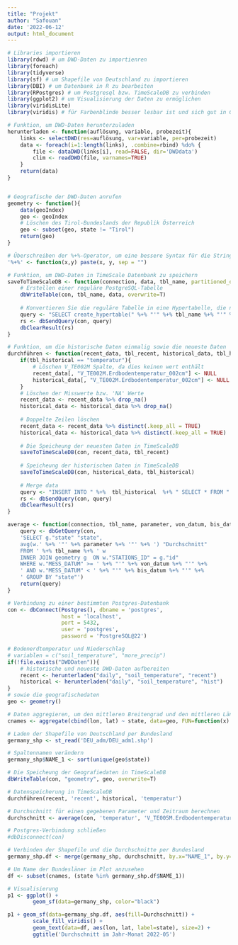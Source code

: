 ```yaml
---
title: "Projekt"
author: "Safouan"
date: '2022-06-12'
output: html_document
---
```


```r
# Libraries importieren
library(rdwd) # um DWD-Daten zu importienren
library(foreach)
library(tidyverse)
library(sf) # um Shapefile von Deutschland zu importieren
library(DBI) # um Datenbank in R zu bearbeiten
library(RPostgres) # um Postgresql bzw. TimeScaleDB zu verbinden
library(ggplot2) # um Visualisierung der Daten zu ermöglichen
library(viridisLite)
library(viridis) # für Farbenblinde besser lesbar ist und sich gut in Graustufen drucken lässt

# Funktion, um DWD-Daten herunterzuladen
herunterladen <- function(auflösung, variable, probezeit){
    links <- selectDWD(res=auflösung, var=variable, per=probezeit)
    data <- foreach(i=1:length(links), .combine=rbind) %do% {
        file <- dataDWD(links[i], read=FALSE, dir='DWDdata')
        clim <- readDWD(file, varnames=TRUE)
    }    
    return(data)
}


# Geografische der DWD-Daten anrufen
geometry <- function(){
    data(geoIndex)
    geo <- geoIndex
    # Löschen des Tirol-Bundeslands der Republik Österreich
    geo <- subset(geo, state != "Tirol") 
    return(geo)
}

# Überschreiben der %+%-Operator, um eine bessere Syntax für die String-Verkettung zu erhalten
'%+%' <- function(x,y) paste(x, y, sep = "")

# Funktion, um DWD-Daten in TimeScale Datenbank zu speichern
saveToTimeScaleDB <- function(connection, data, tbl_name, partitioned_on='MESS_DATUM') {
    # Erstellen einer reguläre PostgreSQL-Tabelle
    dbWriteTable(con, tbl_name, data, overwrite=T)
    
    # Konvertieren Sie die reguläre Tabelle in eine Hypertabelle, die nach der Spalte MESS_DATUM partitioniert ist und deren Intervall (chunck interval) 1 Monat beträgt
    query <- "SELECT create_hypertable(" %+% "'" %+% tbl_name %+% "'" %+% ',' %+% "'" %+% partitioned_on %+% "'" %+% ',' %+% "migrate_data => true" %+% ',' %+% "chunk_time_interval => INTERVAL '1 month')"
    rs <- dbSendQuery(con, query)
    dbClearResult(rs)
}

# Funktion, um die historische Daten einmalig sowie die neueste Daten 
durchführen <- function(recent_data, tbl_recent, historical_data, tbl_historical){
    if(tbl_historical == "temperatur"){
        # Löschen V_TE002M Spalte, da dies keinen wert enthält  
        recent_data[, "V_TE002M.Erdbodentemperatur_002cm"] <- NULL
        historical_data[, "V_TE002M.Erdbodentemperatur_002cm"] <- NULL
    }
    # Löschen der Misswerte bzw. 'NA' Werte
    recent_data <- recent_data %>% drop_na()
    historical_data <- historical_data %>% drop_na()
    
    # Doppelte Zeilen löschen
    recent_data <- recent_data %>% distinct(.keep_all = TRUE)
    historical_data <- historical_data %>% distinct(.keep_all = TRUE)
    
    # Die Speicheung der neuesten Daten in TimeScaleDB  
    saveToTimeScaleDB(con, recent_data, tbl_recent)
    
    # Speicheung der historischen Daten in TimeScaleDB
    saveToTimeScaleDB(con, historical_data, tbl_historical)
    
    # Merge data
    query <- "INSERT INTO " %+%  tbl_historical  %+% " SELECT * FROM "  %+% tbl_recent
    rs <- dbSendQuery(con, query)
    dbClearResult(rs)
}

average <- function(connection, tbl_name, parameter, von_datum, bis_datum){
    query <- dbGetQuery(con, 
    'SELECT g."state" "state", 
    avg(w.' %+% '"' %+% parameter %+% '"' %+% ') "Durchschnitt" 
    FROM ' %+% tbl_name %+% ' w
    INNER JOIN geometry g  ON w."STATIONS_ID" = g."id" 
    WHERE w."MESS_DATUM" >= ' %+% "'" %+% von_datum %+% "'" %+%
    ' AND w."MESS_DATUM" < ' %+% "'" %+% bis_datum %+% "'" %+%
    ' GROUP BY "state"')
    return(query)
}

# Verbindung zu einer bestimmten Postgres-Datenbank
con <- dbConnect(Postgres(), dbname = 'postgres', 
                 host = 'localhost',
                 port = 5432,
                 user = 'postgres',
                 password = 'PostgreSQL@22')

# Bodenerdtemperatur und Niederschlag
# variablen = c("soil_temperature", "more_precip")
if(!file.exists("DWDDaten")){
    # historische und neueste DWD-Daten aufbereiten
    recent <- herunterladen("daily", "soil_temperature", "recent")
    historical <- herunterladen("daily", "soil_temperature", "hist")
}
# sowie die geografischedaten
geo <- geometry()

# Daten aggregieren, um den mittleren Breitengrad und den mittleren Längengrad für jeden Bundesland zu ermitteln
cnames <- aggregate(cbind(lon, lat) ~ state, data=geo, FUN=function(x) mean(range(x)))

# Laden der Shapefile von Deutschland per Bundesland
germany_shp <- st_read('DEU_adm/DEU_adm1.shp')

# Spaltennamen verändern
germany_shp$NAME_1 <- sort(unique(geo$state))

# Die Speicheung der Geografiedaten in TimeScaleDB  
dbWriteTable(con, "geometry", geo, overwrite=T)

# Datenspeicherung in TimeScaleDB
durchführen(recent, 'recent', historical, 'temperatur')

# Durchschnitt für einen gegebenen Parameter und Zeitraum berechnen
durchschnitt <- average(con, 'temperatur', 'V_TE005M.Erdbodentemperatur_005cm', '2022-05-01', '2022-06-01')

# Postgres-Verbindung schließen
#dbDisconnect(con)

# Verbinden der Shapefile und die Durchschnitte per Bundesland
germany_shp.df <- merge(germany_shp, durchschnitt, by.x="NAME_1", by.y="state")

# Um Name der Bundesläner im Plot anzusehen
df <- subset(cnames, (state %in% germany_shp.df$NAME_1))

# Visualisierung
p1 <- ggplot() + 
        geom_sf(data=germany_shp, color="black")

p1 + geom_sf(data=germany_shp.df, aes(fill=Durchschnitt)) +
        scale_fill_viridis() +
        geom_text(data=df, aes(lon, lat, label=state), size=2) +
        ggtitle('Durchschnitt im Jahr-Monat 2022-05') 


```